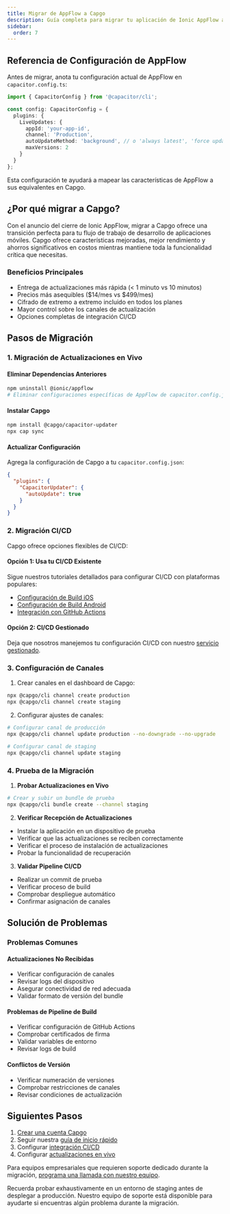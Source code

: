 ```yaml
---
title: Migrar de AppFlow a Capgo
description: Guía completa para migrar tu aplicación de Ionic AppFlow a Capgo
sidebar:
  order: 7
---
```


## Referencia de Configuración de AppFlow

Antes de migrar, anota tu configuración actual de AppFlow en `capacitor.config.ts`:

```typescript
import { CapacitorConfig } from '@capacitor/cli';

const config: CapacitorConfig = {
  plugins: {
    LiveUpdates: {
      appId: 'your-app-id',
      channel: 'Production',
      autoUpdateMethod: 'background', // o 'always latest', 'force update'
      maxVersions: 2
    }
  }
};
```

Esta configuración te ayudará a mapear las características de AppFlow a sus equivalentes en Capgo.

## ¿Por qué migrar a Capgo?

Con el anuncio del cierre de Ionic AppFlow, migrar a Capgo ofrece una transición perfecta para tu flujo de trabajo de desarrollo de aplicaciones móviles. Capgo ofrece características mejoradas, mejor rendimiento y ahorros significativos en costos mientras mantiene toda la funcionalidad crítica que necesitas.

### Beneficios Principales
- Entrega de actualizaciones más rápida (< 1 minuto vs 10 minutos)
- Precios más asequibles ($14/mes vs $499/mes)
- Cifrado de extremo a extremo incluido en todos los planes
- Mayor control sobre los canales de actualización
- Opciones completas de integración CI/CD

## Pasos de Migración

### 1. Migración de Actualizaciones en Vivo

#### Eliminar Dependencias Anteriores
```bash
npm uninstall @ionic/appflow
# Eliminar configuraciones específicas de AppFlow de capacitor.config.json
```

#### Instalar Capgo
```bash
npm install @capgo/capacitor-updater
npx cap sync
```

#### Actualizar Configuración
Agrega la configuración de Capgo a tu `capacitor.config.json`:
```json
{
  "plugins": {
    "CapacitorUpdater": {
      "autoUpdate": true
    }
  }
}
```

### 2. Migración CI/CD

Capgo ofrece opciones flexibles de CI/CD:

#### Opción 1: Usa tu CI/CD Existente
Sigue nuestros tutoriales detallados para configurar CI/CD con plataformas populares:
- [Configuración de Build iOS](https://capgo.app/blog/automatic-capacitor-ios-build-github-action/)
- [Configuración de Build Android](https://capgo.app/blog/automatic-capacitor-android-build-github-action/)
- [Integración con GitHub Actions](https://capgo.app/blog/github-action-capacitor/)

#### Opción 2: CI/CD Gestionado
Deja que nosotros manejemos tu configuración CI/CD con nuestro [servicio gestionado](https://cal.com/martindonadieu/mobile-ci-cd-done-for-you).

### 3. Configuración de Canales

1. Crear canales en el dashboard de Capgo:
```bash
npx @capgo/cli channel create production
npx @capgo/cli channel create staging
```

2. Configurar ajustes de canales:
```bash
# Configurar canal de producción
npx @capgo/cli channel update production --no-downgrade --no-upgrade

# Configurar canal de staging
npx @capgo/cli channel update staging
```

### 4. Prueba de la Migración

1. **Probar Actualizaciones en Vivo**
```bash
# Crear y subir un bundle de prueba
npx @capgo/cli bundle create --channel staging
```

2. **Verificar Recepción de Actualizaciones**
- Instalar la aplicación en un dispositivo de prueba
- Verificar que las actualizaciones se reciben correctamente
- Verificar el proceso de instalación de actualizaciones
- Probar la funcionalidad de recuperación

3. **Validar Pipeline CI/CD**
- Realizar un commit de prueba
- Verificar proceso de build
- Comprobar despliegue automático
- Confirmar asignación de canales

## Solución de Problemas

### Problemas Comunes

#### Actualizaciones No Recibidas
- Verificar configuración de canales
- Revisar logs del dispositivo
- Asegurar conectividad de red adecuada
- Validar formato de versión del bundle

#### Problemas de Pipeline de Build
- Verificar configuración de GitHub Actions
- Comprobar certificados de firma
- Validar variables de entorno
- Revisar logs de build

#### Conflictos de Versión
- Verificar numeración de versiones
- Comprobar restricciones de canales
- Revisar condiciones de actualización

## Siguientes Pasos

1. [Crear una cuenta Capgo](https://capgo.app/register)
2. Seguir nuestra [guía de inicio rápido](/getting-started/quickstart/)
3. Configurar [integración CI/CD](/getting-started/cicd-integration/)
4. Configurar [actualizaciones en vivo](/live-updates/)

Para equipos empresariales que requieren soporte dedicado durante la migración, [programa una llamada con nuestro equipo](https://cal.com/martindonadieu/capgo-enterprise-inquiry).

Recuerda probar exhaustivamente en un entorno de staging antes de desplegar a producción. Nuestro equipo de soporte está disponible para ayudarte si encuentras algún problema durante la migración.
